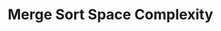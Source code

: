 ---
id: "alg_mq_016"
title: "Merge Sort Space Complexity"
description: "What is the space complexity of MergeSort?"
difficulty: "MEDIUM"
category: "Algorithms"
questionType: "MULTIPLE_CHOICE"
options:
  - "O(1)"
  - "O(log n)"
  - "O(n)"
  - "O(n²)"
correctAnswer: 2
---